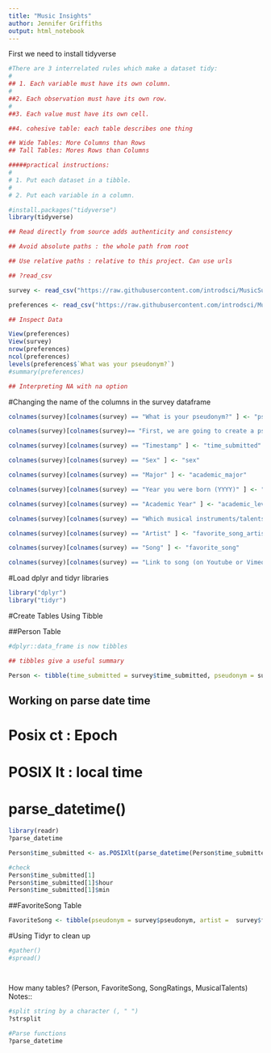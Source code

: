 ```yaml
---
title: "Music Insights"
author: Jennifer Griffiths
output: html_notebook
---
```


First we need to install tidyverse

```r

#There are 3 interrelated rules which make a dataset tidy:
#
## 1. Each variable must have its own column.
#
##2. Each observation must have its own row.
#
##3. Each value must have its own cell.

##4. cohesive table: each table describes one thing

## Wide Tables: More Columns than Rows
## Tall Tables: Mores Rows than Columns

#####practical instructions:
#
# 1. Put each dataset in a tibble.
#
# 2. Put each variable in a column.

#install.packages("tidyverse")
library(tidyverse)

## Read directly from source adds authenticity and consistency 

## Avoid absolute paths : the whole path from root

## Use relative paths : relative to this project. Can use urls

## ?read_csv

survey <- read_csv("https://raw.githubusercontent.com/introdsci/MusicSurvey/master/music-survey.csv")

preferences <- read_csv("https://raw.githubusercontent.com/introdsci/MusicSurvey/master/preferences-survey.csv")
```

```r
## Inspect Data

View(preferences)
View(survey)
nrow(preferences)
ncol(preferences)
levels(preferences$`What was your pseudonym?`)
#summary(preferences)

## Interpreting NA with na option
```

#Changing the name of the columns in the survey dataframe
```r

colnames(survey)[colnames(survey) == "What is your pseudonym?" ] <- "pseudonym"

colnames(survey)[colnames(survey)== "First, we are going to create a pseudonym for you to keep this survey anonymous (more or less). Which pseudonym generator would you prefer?"] <- "pseudonym_generator"

colnames(survey)[colnames(survey) == "Timestamp" ] <- "time_submitted"

colnames(survey)[colnames(survey) == "Sex" ] <- "sex"

colnames(survey)[colnames(survey) == "Major" ] <- "academic_major"

colnames(survey)[colnames(survey) == "Year you were born (YYYY)" ] <- "year_born"

colnames(survey)[colnames(survey) == "Academic Year" ] <- "academic_level"

colnames(survey)[colnames(survey) == "Which musical instruments/talents do you play? (Select all that apply)" ] <- "instrument_list"

colnames(survey)[colnames(survey) == "Artist" ] <- "favorite_song_artist"

colnames(survey)[colnames(survey) == "Song" ] <- "favorite_song"

colnames(survey)[colnames(survey) == "Link to song (on Youtube or Vimeo)" ] <- "favorite_song_link"

```

#Load dplyr and tidyr libraries

```r
library("dplyr")
library("tidyr")


```
#Create Tables Using Tibble

##Person Table
```r
#dplyr::data_frame is now tibbles

## tibbles give a useful summary

Person <- tibble(time_submitted = survey$time_submitted, pseudonym = survey$pseudonym, generator_name =  survey$generator_name,sex = survey$sex, academic_major = survey$academic_major,year_born = survey$year_born)


```

## Working on parse date time
# Posix ct  : Epoch
# POSIX lt  : local time
# parse_datetime()

```r
library(readr)
?parse_datetime

Person$time_submitted <- as.POSIXlt(parse_datetime(Person$time_submitted, "%m/%d/%y %H:%M"))

#check
Person$time_submitted[1]
Person$time_submitted[1]$hour
Person$time_submitted[1]$min

```

##FavoriteSong Table
```r
FavoriteSong <- tibble(pseudonym = survey$pseudonym, artist =  survey$favorite_song_artist, song = survey$favorite_song, song_link = survey$favorite_song_link )

```
#Using Tidyr to clean up 

```r
#gather()
#spread()
```

```r

```

```r

```

How many tables? (Person, FavoriteSong, SongRatings, MusicalTalents)
Notes::
```r
#split string by a character (, " ")
?strsplit

#Parse functions
?parse_datetime

```

